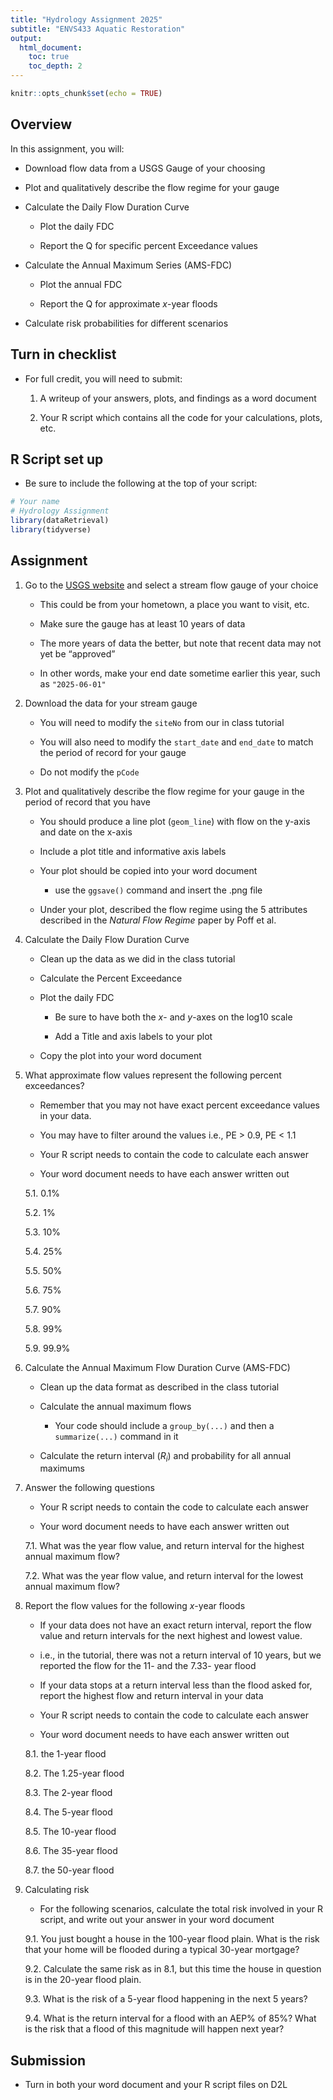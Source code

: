 ```yaml
---
title: "Hydrology Assignment 2025"
subtitle: "ENVS433 Aquatic Restoration"
output: 
  html_document: 
    toc: true 
    toc_depth: 2 
---
```


```r
knitr::opts_chunk$set(echo = TRUE)
```

## Overview  

In this assignment, you will:  

* Download flow data from a USGS Gauge of your choosing  

* Plot and qualitatively describe the flow regime for your gauge  

* Calculate the Daily Flow Duration Curve  

    * Plot the daily FDC  
  
    * Report the Q for specific percent Exceedance values  
  
* Calculate the Annual Maximum Series (AMS-FDC)  
  
    * Plot the annual FDC  
  
    * Report the Q for approximate *x*-year floods  
  
* Calculate risk probabilities for different scenarios  


## Turn in checklist  

* For full credit, you will need to submit:  

  1. A writeup of your answers, plots, and findings as a word document  

  2. Your R script which contains all the code for your calculations, plots, etc.  

## R Script set up  

* Be sure to include the following at the top of your script:  

```r
# Your name  
# Hydrology Assignment  
library(dataRetrieval)
library(tidyverse)

```

## Assignment  

1. Go to the [USGS website](https://waterdata.usgs.gov/nwis/rt) and select a stream flow gauge of your choice  

    * This could be from your hometown, a place you want to visit, etc. 
    
    * Make sure the gauge has at least 10 years of data  
  
    * The more years of data the better, but note that recent data may not yet be "approved"  
  
    * In other words, make your end date sometime earlier this year, such as `"2025-06-01"`  
  
2. Download the data for your stream gauge  

    * You will need to modify the `siteNo` from our in class tutorial  
  
    * You will also need to modify the `start_date` and `end_date` to match the period of record for your gauge  
  
    * Do not modify the `pCode`  
  
3. Plot and qualitatively describe the flow regime for your gauge in the period of record that you have  

    * You should produce a line plot (`geom_line`) with flow on the y-axis and date on the x-axis  
  
    * Include a plot title and informative axis labels  
  
    * Your plot should be copied into your word document  
  
      * use the `ggsave()` command and insert the .png file  
  
    * Under your plot, described the flow regime using the 5 attributes described in the *Natural Flow Regime* paper by Poff et al.  
  

4. Calculate the Daily Flow Duration Curve  

    * Clean up the data as we did in the class tutorial  
  
    * Calculate the Percent Exceedance  
  
    * Plot the daily FDC  
  
      * Be sure to have both the *x*- and *y*-axes on the log10 scale  
    
      * Add a Title and axis labels to your plot  
    
    * Copy the plot into your word document  
    
5. What approximate flow values represent the following percent exceedances?  

    * Remember that you may not have exact percent exceedance values in your data.  
  
    * You may have to filter around the values i.e., PE > 0.9, PE < 1.1   
  
    * Your R script needs to  contain the code to calculate each answer  
  
    * Your word document needs to have each answer written out  

    5.1. 0.1%  
  
    5.2. 1%  
  
    5.3. 10%  
  
    5.4. 25%  
  
    5.5. 50%  
  
    5.6. 75%  
  
    5.7. 90%  
  
    5.8. 99%  
  
    5.9.  99.9%  
  
6. Calculate the Annual Maximum Flow Duration Curve (AMS-FDC)  

    * Clean up the data format as described in the class tutorial  
  
    * Calculate the annual maximum flows  
  
      * Your code should include a `group_by(...)` and then a `summarize(...)` command in it  
    
    * Calculate the return interval ($R_i$) and probability for all annual maximums  
  
7. Answer the following questions  

    * Your R script needs to  contain the code to calculate each answer  
  
    * Your word document needs to have each answer written out  

    7.1. What was the year flow value, and return interval for the highest annual maximum flow?  
  
    7.2. What was the year flow value, and return interval for the lowest annual maximum flow?  
  
7. Report the flow values for the following *x*-year floods  
  
    * If your data does not have an exact return interval, report the flow value and return intervals for the next highest and lowest value.  
  
    * i.e., in the tutorial, there was not a return interval of 10 years, but we reported the flow for the 11- and the 7.33- year flood  
  
    * If your data stops at a return interval less than the flood asked for, report the highest flow and return interval in your data  
  
    * Your R script needs to  contain the code to calculate each answer  
  
    * Your word document needs to have each answer written out  
  
    8.1. the 1-year flood  
  
    8.2. The 1.25-year flood  
  
    8.3. The 2-year flood  
  
    8.4. The 5-year flood  
  
    8.5. The 10-year flood  
  
    8.6. The 35-year flood  
  
    8.7. the 50-year flood  
  
  
8. Calculating risk  

    * For the following scenarios, calculate the total risk involved in your R script, and write out your answer in your word document    
  
    9.1. You just bought a house in the 100-year flood plain. What is the risk that your home will be flooded during a typical 30-year mortgage?  
  
    9.2. Calculate the same risk as in 8.1, but this time the house in question is in the 20-year flood plain.  
  
    9.3. What is the risk of a 5-year flood happening in the next 5 years?  
  
    9.4. What is the return interval for a flood with an AEP% of 85%? What is the risk that a flood of this magnitude will happen next year?  
  
## Submission   

* Turn in both your word document and your R script files on D2L  

